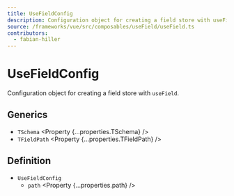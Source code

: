 ```yaml
---
title: UseFieldConfig
description: Configuration object for creating a field store with useField.
source: /frameworks/vue/src/composables/useField/useField.ts
contributors:
  - fabian-hiller
---
```



# UseFieldConfig

Configuration object for creating a field store with <Link href="../useField/">`useField`</Link>.

## Generics

- `TSchema` <Property {...properties.TSchema} />
- `TFieldPath` <Property {...properties.TFieldPath} />

## Definition

- `UseFieldConfig`
  - `path` <Property {...properties.path} />
